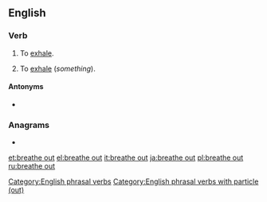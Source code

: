 ==English==

===Verb===
{{en-verb|head=[[breathe]] [[out]]|breathes out|breathing out|breathed out}}

# {{lb|en|intransitive}} To [[exhale]].
# {{lb|en|transitive}} To [[exhale]] (''something'').

====Antonyms====
* {{l|en|breathe in}}

===Anagrams===
* {{l|en|thereabout}}

[[Category:English phrasal verbs]]
[[Category:English phrasal verbs with particle (out)]]

[[et:breathe out]]
[[el:breathe out]]
[[it:breathe out]]
[[ja:breathe out]]
[[pl:breathe out]]
[[ru:breathe out]]